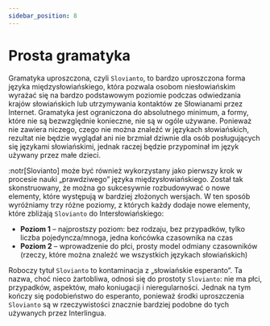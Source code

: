 ```yaml
---
sidebar_position: 8
---
```



# Prosta gramatyka

Gramatyka uproszczona, czyli `Slovianto`, to bardzo uproszczona forma języka międzysłowiańskiego, która pozwala osobom niesłowiańskim wyrażać się na bardzo podstawowym poziomie podczas odwiedzania krajów słowiańskich lub utrzymywania kontaktów ze Słowianami przez Internet. Gramatyka jest ograniczona do absolutnego minimum, a formy, które nie są bezwzględnie konieczne, nie są w ogóle używane. Ponieważ nie zawiera niczego, czego nie można znaleźć w językach słowiańskich, rezultat nie będzie wyglądał ani nie brzmiał dziwnie dla osób posługujących się językami słowiańskimi, jednak raczej będzie przypominał im język używany przez małe dzieci.

:notr[Slovianto] może być również wykorzystany jako pierwszy krok w procesie nauki „prawdziwego” języka międzysłowiańskiego. Został tak skonstruowany, że ​​można go sukcesywnie rozbudowywać o nowe elementy, które występują w bardziej złożonych wersjach. W ten sposób wyróżniamy trzy różne poziomy, z których każdy dodaje nowe elementy, które zbliżają `Slovianto` do Intersłowiańskiego:

- **Poziom 1** – najprostszy poziom: bez rodzaju, bez przypadków, tylko liczba pojedyncza/mnoga, jedna końcówka czasownika na czas
- **Poziom 2** – wprowadzenie do płci, prosty model odmiany czasowników (rzeczy, które można znaleźć we wszystkich językach słowiańskich)

Roboczy tytuł `Slovianto` to kontaminacja z „słowiańskie esperanto”. Ta nazwa, choć nieco żartobliwa, odnosi się do prostoty `Slovianto`: nie ma płci, przypadków, aspektów, mało koniugacji i nieregularności. Jednak na tym kończy się podobieństwo do esperanto, ponieważ środki uproszczenia `Slovianto` są w rzeczywistości znacznie bardziej podobne do tych używanych przez Interlingua.

<DocCardList />

